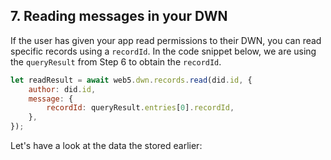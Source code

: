 ## 7. Reading messages in your DWN

If the user has given your app read permissions to their DWN, you can read specific records using a `recordId`. In the code snippet below, we are using the `queryResult` from Step 6 to obtain the `recordId`. 

```js
let readResult = await web5.dwn.records.read(did.id, {
    author: did.id,
    message: {
        recordId: queryResult.entries[0].recordId,
    },
});
```

Let's have a look at the data the stored earlier:
